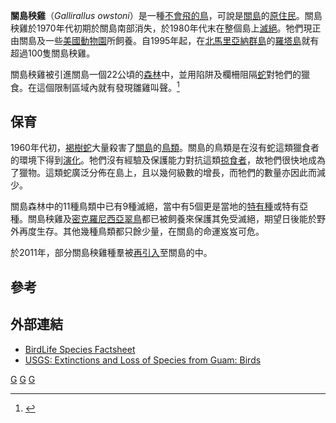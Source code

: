 {{Speciesbox 
| taxon = Gallirallus owstoni
| status = CR
| status_system = iucn3.1
| status_ref = <ref name="">{{IUCN2008|assessors= [[BirdLife_International|BirdLife International]]|year=2008|id=143841|title=Gallirallus owstoni|downloaded=2009-03-15}}</ref>
| image = GuamRail02.jpg
| image_caption = 辛辛那提动物园中的關島秧雞
| binomial_authority = [[莱昂内尔·沃尔特·罗斯柴尔德|Walter Rothschild]], 1895
}}

'''關島秧雞'''（''Gallirallus owstoni''）是一種[[不會飛的鳥|不會飛的鳥]]，可說是[[關島|關島]]的[[原住民|原住民]]。關島秧雞於1970年代初期於關島南部消失，於1980年代末在整個島上[[滅絕|滅絕]]。牠們現正由關島及一些[[美國|美國]][[動物園|動物園]]所飼養。自1995年起，在[[北馬里亞納群島|北馬里亞納群島]]的[[羅塔島|羅塔島]]就有超過100隻關島秧雞。

關島秧雞被引進關島一個22公頃的[[森林|森林]]中，並用陷阱及欄柵阻隔[[蛇|蛇]]對牠們的獵食。在這個限制區域內就有發現雛雞叫聲。<ref>{{Cite web|url=http://www.mesc.usgs.gov/resources/education/bts/impacts/birds.asp|title=Fort Collins Science Center|deadurl=yes|archiveurl=https://web.archive.org/web/20050312121407/http://www.mesc.usgs.gov/resources/education/bts/impacts/birds.asp|archivedate=2005-03-12}}</ref>

== 保育 ==
1960年代初，[[褐樹蛇|褐樹蛇]]大量殺害了[[關島|關島]]的[[鳥類|鳥類]]。關島的鳥類是在沒有蛇這類獵食者的環境下得到[[演化|演化]]。牠們沒有經驗及保護能力對抗這類[[掠食者|掠食者]]，故牠們很快地成為了獵物。這類蛇廣泛分佈在島上，且以幾何級數的增長，而牠們的數量亦因此而減少。

關島森林中的11種鳥類中已有9種滅絕，當中有5個更是當地的[[特有種|特有種]]或特有亞種。關島秧雞及[[密克羅尼西亞翠鳥|密克羅尼西亞翠鳥]]都已被飼養來保護其免受滅絕，期望日後能於野外再度生存。其他幾種鳥類都只餘少量，在關島的命運岌岌可危。

於2011年，部分關島秧雞種羣被[[再引入|再引入]]至關島的{{tsl|en|Cocos Island (Guam)|可可島 (關島)|可可島}}中。

== 參考 ==
{{reflist}}

== 外部連結 ==
* [http://www.birdlife.org/datazone/ebas/index.html?action=SpcHTMDetails.asp&sid=2857&m=0 BirdLife Species Factsheet]
* [https://web.archive.org/web/20050312121407/http://www.mesc.usgs.gov/resources/education/bts/impacts/birds.asp USGS: Extinctions and Loss of Species from Guam: Birds]

{{Taxonbar}}
[[Category:1895年描述的鸟类|G]]
[[Category:秧雞科|G]]
[[Category:不会飞的鸟|G]]